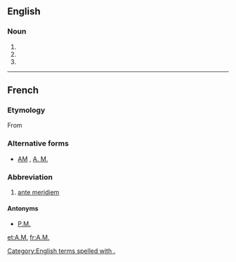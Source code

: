 {{also|Appendix:Variations of "am"}}
==English==

===Noun===
{{en-noun}}

# {{initialism of|anno mundi|lang=en|nodot=1}}
# {{alternative form of|a.m.|lang=en|nodot=1}}
# {{initialism of|Master of Arts|lang=en|nodot=1}}

[[Category:English terms spelled with .]]

----

==French==

===Etymology===
From {{etyl|la|fr}} {{m|la|ante meridiem}}
===Alternative forms===
* [[AM]] , [[A. M.]]
===Abbreviation===
{{head|fr|abbreviation}}
# [[ante meridiem]]
====Antonyms====
* {{sense|ante meridiem}} [[P.M.]]

[[et:A.M.]]
[[fr:A.M.]]